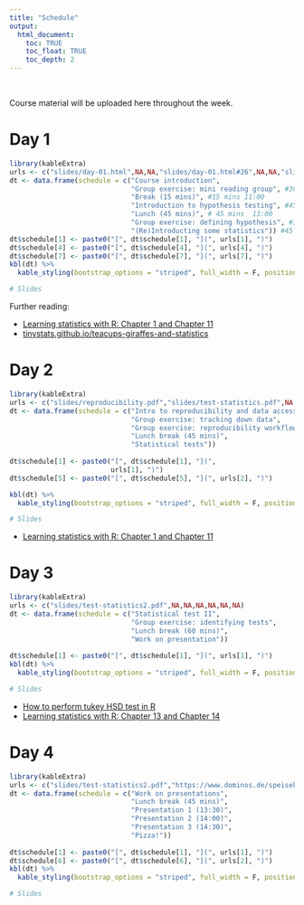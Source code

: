 ```yaml
---
title: "Schedule"
output:
  html_document:
    toc: TRUE
    toc_float: TRUE
    toc_depth: 2
---
```


\

Course material will be uploaded here throughout the week.

# Day 1

```r
library(kableExtra)
urls <- c("slides/day-01.html",NA,NA,"slides/day-01.html#26",NA,NA,"slides/revisiting-statistics.pdf")
dt <- data.frame(schedule = c("Course introduction",
                              "Group exercise: mini reading group", #30-45 mins
                              "Break (15 mins)", #15 mins 11:00
                              "Introduction to hypothesis testing", #45 min lecture 12:00
                              "Lunch (45 mins)", # 45 mins  13:00
                              "Group exercise: defining hypothesis", #30 minutes
                              "(Re)Introducting some statistics")) #45 minutes
dt$schedule[1] <- paste0("[", dt$schedule[1], "](", urls[1], ")")
dt$schedule[4] <- paste0("[", dt$schedule[4], "](", urls[4], ")")
dt$schedule[7] <- paste0("[", dt$schedule[7], "](", urls[7], ")")
kbl(dt) %>%
  kable_styling(bootstrap_options = "striped", full_width = F, position = "left")

# Slides
```

Further reading:

* [Learning statistics with R: Chapter 1 and Chapter 11](https://learningstatisticswithr.com/book/why-do-we-learn-statistics.html)
* [tinystats.github.io/teacups-giraffes-and-statistics](https://tinystats.github.io/teacups-giraffes-and-statistics/)



# Day 2

```r
library(kableExtra)
urls <- c("slides/reproducibility.pdf","slides/test-statistics.pdf",NA,NA,NA,NA,NA)
dt <- data.frame(schedule = c("Intro to reproducibility and data accessibility",
                              "Group exercise: tracking down data",
                              "Group exercise: reproducibility workflows",
                              "Lunch break (45 mins)",
                              "Statistical tests"))
                 
dt$schedule[1] <- paste0("[", dt$schedule[1], "](",
                         urls[1], ")")
dt$schedule[5] <- paste0("[", dt$schedule[5], "](", urls[2], ")")

kbl(dt) %>%
  kable_styling(bootstrap_options = "striped", full_width = F, position = "left")

# Slides
```

* [Learning statistics with R: Chapter 1 and Chapter 11](https://learningstatisticswithr.com/book/why-do-we-learn-statistics.html)

# Day 3

```r
library(kableExtra)
urls <- c("slides/test-statistics2.pdf",NA,NA,NA,NA,NA,NA)
dt <- data.frame(schedule = c("Statistical test II",
                              "Group exercise: identifying tests",
                              "Lunch break (60 mins)",
                              "Work on presentation"))
                 
dt$schedule[1] <- paste0("[", dt$schedule[1], "](", urls[1], ")")
kbl(dt) %>%
  kable_styling(bootstrap_options = "striped", full_width = F, position = "left")

# Slides
```


* [How to perform tukey HSD test in R](https://www.r-bloggers.com/2021/08/how-to-perform-tukey-hsd-test-in-r/)
* [Learning statistics with R: Chapter 13 and Chapter 14](https://learningstatisticswithr.com/book/why-do-we-learn-statistics.html)

# Day 4

```r
library(kableExtra)
urls <- c("slides/test-statistics2.pdf","https://www.dominos.de/speisekarte",NA,NA,NA,NA,NA)
dt <- data.frame(schedule = c("Work on presentations",
                              "Lunch break (45 mins)",
                              "Presentation 1 (13:30)",
                              "Presentation 2 (14:00)",
                              "Presentation 3 (14:30)",
                              "Pizza!"))
                 
dt$schedule[1] <- paste0("[", dt$schedule[1], "](", urls[1], ")")
dt$schedule[6] <- paste0("[", dt$schedule[6], "](", urls[2], ")")
kbl(dt) %>%
  kable_styling(bootstrap_options = "striped", full_width = F, position = "left")

# Slides
```


